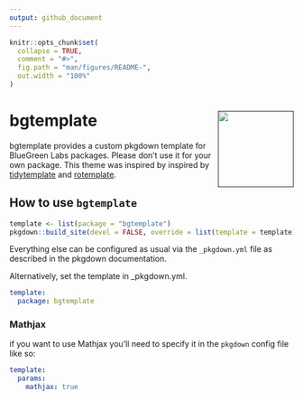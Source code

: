 ```yaml
---
output: github_document
---
```


<!-- README.md is generated from README.Rmd. Please edit that file -->

```r
knitr::opts_chunk$set(
  collapse = TRUE,
  comment = "#>",
  fig.path = "man/figures/README-",
  out.width = "100%"
)
```
# bgtemplate <a href=''><img src='https://bluegreenlabs.org/img/logo.png' align="right" height="134.5" /></a>

bgtemplate provides a custom pkgdown template for BlueGreen Labs packages. Please don’t use it for your own package. This theme was inspired by inspired by [tidytemplate](https://github.com/tidyverse/tidytemplate/) and [rotemplate](https://github.com/ropensci-org/rotemplate/).

## How to use `bgtemplate`

```r
template <- list(package = "bgtemplate")
pkgdown::build_site(devel = FALSE, override = list(template = template))
```

Everything else can be configured as usual via the `_pkgdown.yml` file as described in the pkgdown documentation.

Alternatively, set the template in _pkgdown.yml.

```yaml
template:
  package: bgtemplate
```

### Mathjax

if you want to use Mathjax you'll need to specify it in the `pkgdown` config file like so:

```yaml
template:
  params:
    mathjax: true
```

